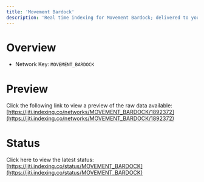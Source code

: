 ```yaml
---
title: 'Movement Bardock'
description: 'Real time indexing for Movement Bardock; delivered to you'
---
```


# Overview
- Network Key: `MOVEMENT_BARDOCK`

# Preview
Click the following link to view a preview of the raw data available: [https://jiti.indexing.co/networks/MOVEMENT_BARDOCK/1892372](https://jiti.indexing.co/networks/MOVEMENT_BARDOCK/1892372)

# Status
Click here to view the latest status: [https://jiti.indexing.co/status/MOVEMENT_BARDOCK](https://jiti.indexing.co/status/MOVEMENT_BARDOCK)
